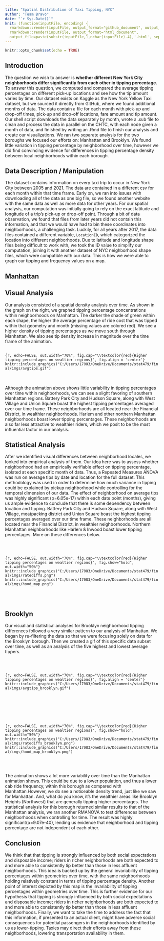 ---
title: "Spatial Distribution of Taxi Tipping, NYC"
author: "Team Bravo"
date: "`r Sys.Date()`"
knit: (function(inputFile, encoding) {
  rmarkdown::render(inputFile, output_format="github_document", output_file="README.md");
  rmarkdown::render(inputFile, output_format="html_document", 
  output_file=paste(substr(inputFile,1,nchar(inputFile)-4),'.html', sep=""))})
---

```{r setup, include=FALSE}
knitr::opts_chunk$set(echo = TRUE)
```

## Introduction

The question we wish to answer is **whether different New York City neighborhoods differ significantly from each other in tipping percentage.** To answer this question, we computed and compared the average tipping percentages on different pick-up locations and see how the tip amount varies by time. Our dataset exists on Kaggle as the New York Yellow Taxi dataset, but we sourced it directly from GitHub, where we found additional months of data. The data contain a file for each month with pick-up and drop-off times, pick-up and drop-off locations, fare amount and tip amount. Our shell script downloads the data separately by month, wrote a .sub file to clean and process the data in parallel on the CHTC, with each node given a month of data, and finished by writing an .Rmd file to finish our analysis and create our visualizations. We ran two separate analysis for the two boroughs we focused our efforts on: Manhattan and Brooklyn. We found little variation in tipping percentage by neighborhood over time, however we did find convincing evidence for differences in tipping percentage density between local neighborhoods within each borough.

## Data Description / Manipulation

The dataset contains information on every taxi trip to occur in New York City between 2005 and 2021. The data are contained in a different csv for each month within that time frame. Early on, we ran into issues with downloading all of the data as one big file, so we found another website with the same data as well as more data for other years. For our spatial analysis, our computation was initially going to rely on the exact latitude and longitude of a trip’s pick-up or drop-off point. Through a bit of data observation, we found that files from later years did not contain this information, and that we would have had to bin these coordinates into neighborhoods, a challenging task. Luckily, for all years after 2017, the data files contained a different variable, `LocationID`, which categorized the location into different neighborhoods. Due to latitude and longitude shape files being difficult to work with, we took the ID value to simplify our computation, joining it with another dataset of NYC neighborhood shape files, which were compatible with our data. This is how we were able to graph our tipping and frequency values on a map. 

## Manhattan

## Visual Analysis

Our analysis consisted of a spatial density analysis over time. As shown in the graph on the right, we graphed tipping percentage concentrations within neighborhoods on Manhattan. The darker the shade of green within each shape, the higher the average percentage of ride cost that was tipped within that geometry and month (missing values are colored red). We see a higher density of tipping percentages as we move south through Manhattan. We also see tip density increase in magnitude over the time frame of the animation.
<br/><br/>

```{r, echo=FALSE, out.width="70%", fig.cap="\\textcolor{red}{Higher tipping percentages on wealtier regions}", fig.align = 'center'}
knitr::include_graphics("C:/Users/17083/OneDrive/Documents/stat479/final/imgs/avgtips.gif")
```

<br/><br/>
Although the animation above shows little variability in tipping percentages over time within neighborhoods, we can see a slight favoring of southern Manhattan regions. Battery Park City and Hudson Square, along with West Village and Union Square boast the highest tipping percentages averaged over our time frame. These neighborhoods are all located near the Financial District, in wealthier neighborhoods. Harlem and other northern Manhattan neighborhoods boast lower tipping percentages. These neighborhoods are also far less attractive to wealthier riders, which we posit to be the most influential factor in our analysis. 

## Statistical Analysis

After we identified visual differences between neighborhood locales, we looked into empirical analysis of them. Our idea here was to assess whether neighborhood had an empirically verifiable effect on tipping percentage, isolated at each specific month of data. Thus, a Repeated Measures ANOVA was run on average tips by date and location for the full dataset. This methodology was used in order to determine how much variance in tipping could be explained by pickup neighborhood while controlling for the temporal dimension of our data. The effect of neighborhood on average tips was highly significant (p=6.05e-17) within each date point (months), giving us ample evidence to conclude that there is some dependency between location and tipping. Battery Park City and Hudson Square, along with West Village, meatpacking district and Union Square boast the highest tipping percentages averaged over our time frame. These neighborhoods are all located near the Financial District, in wealthier neighborhoods. Northern Manhattan neighborhoods like Harlem & Inwood boast lower tipping percentages. More on these differences below.


<br/><br/>

```{r, echo=FALSE, out.width="70%", fig.cap="\\textcolor{red}{Higher tipping percentages on wealtier regions}", fig.show="hold", out.width="50%"}
knitr::include_graphics("C:/Users/17083/OneDrive/Documents/stat479/final/imgs/ratediffs.png")
knitr::include_graphics("C:/Users/17083/OneDrive/Documents/stat479/final/imgs/hood_map.png")
```

<br/><br/>

## Brooklyn

Our visual and statistical analyses for Brooklyn neighborhood tipping differences followed a very similar pattern to our analysis of Manhattan. We began by re-filtering the data so that we were focusing solely on data for the Brooklyn borough. Then we created a gif of this specific data subset over time, as well as an analysis of the five highest and lowest average tippers.

<br/><br/>

```{r, echo=FALSE, out.width="70%", fig.cap="\\textcolor{red}{Higher tipping percentages on wealtier regions}", fig.align = 'center'}
knitr::include_graphics("C:/Users/17083/OneDrive/Documents/stat479/final/imgs/avgtips_brooklyn.gif")
```

<br/><br/>

<br/><br/>

```{r, echo=FALSE, out.width="70%", fig.cap="\\textcolor{red}{Higher tipping percentages on wealtier regions}", fig.show="hold", out.width="50%"}
knitr::include_graphics("C:/Users/17083/OneDrive/Documents/stat479/final/imgs/ratediffs_brooklyn.png")
knitr::include_graphics("C:/Users/17083/OneDrive/Documents/stat479/final/imgs/hood_map_brooklyn.png")
```

<br/><br/>

The animation shows a lot more variability over time than the Manhattan animation shows. This could be due to a lower population, and thus a lower cab ride frequency, within this borough as compared with Manhattan.However, we do see a noticeable density trend, just like we saw for Manhattan. And, what do you know, it's the wealthier areas like Brooklyn Heights (Northwest) that are generally tipping higher percentages. The statistical analysis for this borough returned similar results to that of the Manhattan analysis, we ran another RMANOVA to test differences between neighborhoods when controlling for time. The result was highly significant(p=9.07e-40), lending us evidence that neighborhood and tipping percentage are not independent of each other.

## Conclusion

We think that that tipping is strongly influenced by both social expectations and disposable income; riders in richer neighborhoods are both expected to and more able to consistently tip better than those in less affluent neighborhoods. This idea is backed up by the general invariability of tipping percentages within geometries over time, with the same neighborhoods holding relatively constant in terms of tipping percentage density. Another point of interest depicted by this map is the invariability of tipping percentages within geometries over time. This is further evidence for our hypothesis that tipping is strongly influenced by both social expectations and disposable income; riders in richer neighborhoods are both expected to and more able to consistently tip better than those in less affluent neighborhoods. Finally, we want to take the time to address the fact that this information, if presented to an actual client, might have adverse social consequences for potential passengers in the neighborhoods identified by us as lower-tipping. Taxies may direct their efforts away from these neighborhoods, lowering transportation availability in them.


